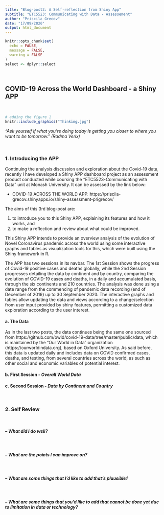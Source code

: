 ```yaml
---
title: "Blog-post3: A Self-reflection from Shiny App"
subtitle: "ETC5523: Communicating with Data - Assessement"
author: "Priscila Grecov"
date: "17/09/2020"
output: html_document
---
```


```r
knitr::opts_chunk$set(
  echo = FALSE,
  message = FALSE,
  warning = FALSE
)
select <- dplyr::select
```
<br>

## COVID-19 Across the World Dashboard - a Shiny APP

<br>

```r
# adding the figure 1
knitr::include_graphics("Thinking.jpg")
```


*"Ask yourself if what you're doing today is getting you closer to where you want to be tomorrow." (Radma Verix)* 

<br> 

### 1. Introducing the APP

Continuing the analysis discussion and exploration about the Covid-19 data, recently I have developed a Shiny APP dashboard project as an assessment product conducted while coursing the "ETC5523-Communicating with Data" unit at Monash University. It can be assessed by the link below: 

* COVID-19 ACROSS THE WORLD APP: https://priscila-grecov.shinyapps.io/shiny-assessment-prigrecov/

The aims of this 3rd blog-post are:  

  1. to introduce you to this Shiny APP, explaining its features and how it works, and 
  2. to make a reflection and review about what could be improved.

This Shiny APP intends to provide an overview analysis of the evolution of Novel Coronavirus pandemic across the world using some interactive graphs and tables as visualization tools for this, which were built using the Shiny framework in R.  

The APP has two sessions in its navbar. The 1st Session shows the progress of Covid-19 positive cases and deaths globally, while the 2nd Session progresses detailing the data by continent and by country, comparing the evolution of COVID-19 cases and deaths, in a daily and accumulated basis, through the six continents and 210 countries. The analysis was done using a date range from the commencing of pandemic data recording (end of December of 2019) up to 30 September 2020. The interactive graphs and tables allow updating the data and views according to a change/selection from user input provided by shiny features, permitting a customized data exploration according to the user interest.


#### a. The Data
  
As in the last two posts, the data continues being the same one sourced from https://github.com/owid/covid-19-data/tree/master/public/data, which is maintained by the "Our World in Data" organization (https://ourworldindata.org), based on Oxford University. As said before, this data is updated daily and includes data on COVID confirmed cases, deaths, and testing, from several countries across the world, as such as other social and economic variables of potential interest. 


#### b. First Session - *Overall World Data*




#### c. Second Session - *Data by Continent and Country*



<br> 

### 2. Self Review
<br> 

##### *– What did I do well?*
<br> 


##### *– What are the points I can improve on?*
<br> 


##### *– What are some things that I’d like to add that’s plausible?*
<br> 


##### *– What are some things that you’d like to add that cannot be done yet due to limitation in data or technology?*



